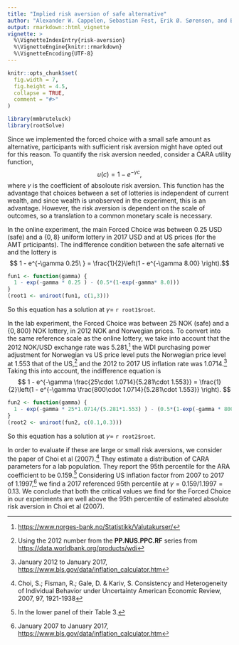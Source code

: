 ```yaml
---
title: "Implied risk aversion of safe alternative"
author: "Alexander W. Cappelen, Sebastian Fest, Erik Ø. Sørensen, and Bertil Tungodden"
output: rmarkdown::html_vignette
vignette: >
  %\VignetteIndexEntry{risk-aversion}
  %\VignetteEngine{knitr::rmarkdown}
  %\VignetteEncoding{UTF-8}
---
```


```r
knitr::opts_chunk$set(
  fig.width = 7,
  fig.height = 4.5,
  collapse = TRUE,
  comment = "#>"
)
```

```r
library(mmbruteluck)
library(rootSolve)
```

Since we implemented the forced choice with a small safe amount as alternative,
participants with sufficient risk aversion might have opted out for this reason.
To quantify the risk aversion needed, consider a CARA utility function,
$$ u(c) = 1 - e^{-\gamma c},$$
where $\gamma$ is the coefficient of absoloute risk aversion.  This
function has the advantage that choices between a set of lotteries is
independent of current wealth, and since wealth is unobserved in the
experiment, this is an advantage. However, the risk aversion is
dependent on the scale of outcomes, so a translation to a common
monetary scale is necessary.

In the online experiment, the main Forced Choice was between 0.25 USD
(safe) and a $\{0,8\}$ uniform lottery in 2017 USD and at US prices
(for the AMT prticipants). The indifference condition between the safe alternati
ve
and the lottery is
$$ 1 - e^{-\gamma 0.25\ } = \frac{1}{2}\left(1 - e^{-\gamma 8.00} \right).$$
```r
fun1 <- function(gamma) {
  1 - exp(-gamma * 0.25 ) - (0.5*(1-exp(-gamma* 8.0)))
}
(root1 <- uniroot(fun1, c(1,3)))
```
So this equation has a solution at $\gamma=$ `r root1$root`.

In the lab experiment, the Forced Choice was between 25 NOK (safe) and
a $\{0,800\}$ NOK lottery, in 2012 NOK and Norwegian prices. To
convert into the same reference scale as the online lottery, we take
into account that the 2012 NOK/USD exchange rate was
5.281,[^1] 
  the WDI purchasing power adjustment for Norwegian vs US price level
  puts the Norwegian price level at 1.553 that of the
  US,[^2] 
and the 2012 to 2017 US inflation rate was 1.0714.[^3] 
Taking this into account, the indifference equation is
$$ 1 - e^{-\gamma \frac{25\cdot 1.0714}{5.281\cdot 1.553}} =
\frac{1}{2}\left(1 - e^{-\gamma \frac{800\cdot 1.0714}{5.281\cdot
      1.553}} \right).
$$

```r
fun2 <- function(gamma) {
  1 - exp(-gamma * 25*1.0714/(5.281*1.553) ) - (0.5*(1-exp(-gamma * 800*1.0714/(5.281*1.553))))
}
(root2 <- uniroot(fun2, c(0.1,0.3)))
```    
So this equation has a solution at $\gamma=$ `r root2$root`.

In order to evaluate if these are large or small risk aversions, we consider
the paper of Choi et al (2007).[^4] They estimate a distribution of CARA parameters
for a lab population. They report the 95th percentile for the ARA coefficient
to be 0.159.[^5] 
 Considering US inflation factor from 2007 to 2017 of 1.1997,[^6]
we find a 2017 referenced 95th percentile at $\gamma=0.159/1.1997=0.13$. We conclude
that both the critical values we find for the Forced Choice in our experiments
are well above the 95th percentile of estimated absolute risk aversion
in Choi et al (2007).


[^1]: <https://www.norges-bank.no/Statistikk/Valutakurser/>
[^2]: Using the 2012 number from the **PP.NUS.PPC.RF** series 
  from <https://data.worldbank.org/products/wdi>
[^3]: January 2012 to January 2017, <https://www.bls.gov/data/inflation_calculator.htm>
[^4]: Choi, S.; Fisman, R.; Gale, D. & Kariv, S. 
    Consistency and Heterogeneity of Individual Behavior under Uncertainty American Economic Review, 
    2007, 97, 1921-1938
[^5]: In the lower panel of their Table 3.
[^6]: January 2007 to January 2017, <https://www.bls.gov/data/inflation_calculator.htm>

